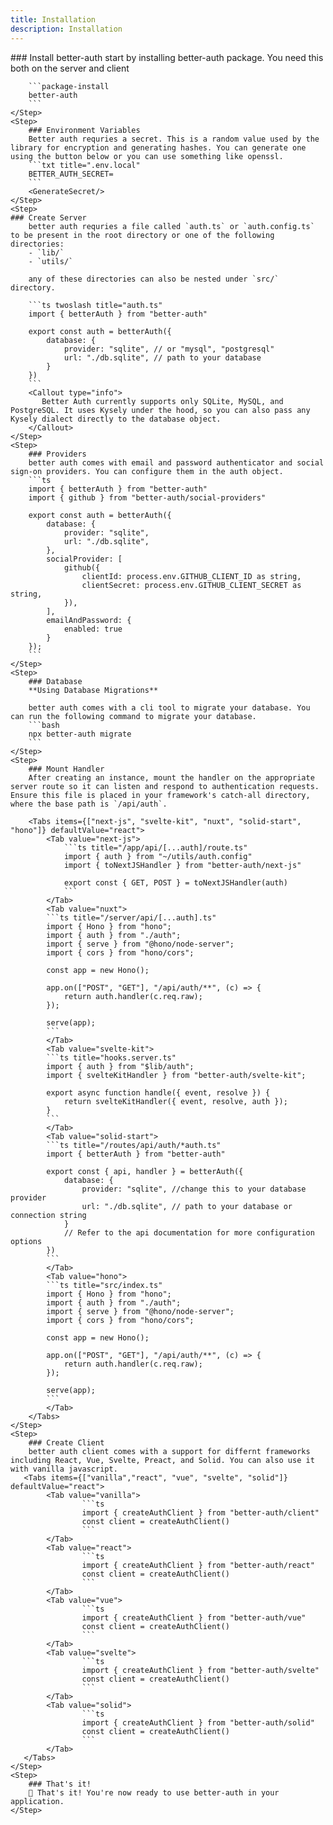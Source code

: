 ```yaml
---
title: Installation
description: Installation
---
```



<Steps>
    <Step>
         ### Install better-auth
        start by installing better-auth package. You need this both on the server and client

        ```package-install
        better-auth
        ```
    </Step>
    <Step>
        ### Environment Variables
        Better auth requries a secret. This is a random value used by the library for encryption and generating hashes. You can generate one using the button below or you can use something like openssl.
        ```txt title=".env.local"
        BETTER_AUTH_SECRET=
        ```
        <GenerateSecret/>
    </Step>
    <Step>
    ### Create Server
        better auth requries a file called `auth.ts` or `auth.config.ts` to be present in the root directory or one of the following directories:
        - `lib/`
        - `utils/`

        any of these directories can also be nested under `src/` directory.

        ```ts twoslash title="auth.ts"
        import { betterAuth } from "better-auth"

        export const auth = betterAuth({
            database: {
                provider: "sqlite", // or "mysql", "postgresql"
                url: "./db.sqlite", // path to your database
            }
        })
        ```
        <Callout type="info"> 
           Better Auth currently supports only SQLite, MySQL, and PostgreSQL. It uses Kysely under the hood, so you can also pass any Kysely dialect directly to the database object.
        </Callout>
    </Step>
    <Step>
        ### Providers
        better auth comes with email and password authenticator and social sign-on providers. You can configure them in the auth object.
        ```ts
        import { betterAuth } from "better-auth"
        import { github } from "better-auth/social-providers"

        export const auth = betterAuth({
            database: {
                provider: "sqlite",
                url: "./db.sqlite",
            },
            socialProvider: [
                github({
                    clientId: process.env.GITHUB_CLIENT_ID as string,
                    clientSecret: process.env.GITHUB_CLIENT_SECRET as string,
                }),
            ],
            emailAndPassword: {
                enabled: true
            }
        });
        ```
    </Step>
    <Step>
        ### Database
        **Using Database Migrations**
        
        better auth comes with a cli tool to migrate your database. You can run the following command to migrate your database.
        ```bash
        npx better-auth migrate
        ```
    </Step>
    <Step>
        ### Mount Handler
        After creating an instance, mount the handler on the appropriate server route so it can listen and respond to authentication requests. Ensure this file is placed in your framework's catch-all directory, where the base path is `/api/auth`. 

        <Tabs items={["next-js", "svelte-kit", "nuxt", "solid-start", "hono"]} defaultValue="react">
            <Tab value="next-js">
                ```ts title="/app/api/[...auth]/route.ts"
                import { auth } from "~/utils/auth.config"
                import { toNextJSHandler } from "better-auth/next-js"

                export const { GET, POST } = toNextJSHandler(auth)
                ```
            </Tab>
            <Tab value="nuxt">
            ```ts title="/server/api/[...auth].ts"
            import { Hono } from "hono";
            import { auth } from "./auth";
            import { serve } from "@hono/node-server";
            import { cors } from "hono/cors";

            const app = new Hono();

            app.on(["POST", "GET"], "/api/auth/**", (c) => {
                return auth.handler(c.req.raw);
            });

            serve(app);
            ```
            </Tab>
            <Tab value="svelte-kit">
            ```ts title="hooks.server.ts"
            import { auth } from "$lib/auth";
            import { svelteKitHandler } from "better-auth/svelte-kit";

            export async function handle({ event, resolve }) {
                return svelteKitHandler({ event, resolve, auth });
            }
            ```
            </Tab>
            <Tab value="solid-start">
            ```ts title="/routes/api/auth/*auth.ts"
            import { betterAuth } from "better-auth"

            export const { api, handler } = betterAuth({
                database: {
                    provider: "sqlite", //change this to your database provider
                    url: "./db.sqlite", // path to your database or connection string
                }
                // Refer to the api documentation for more configuration options
            })
            ```
            </Tab>
            <Tab value="hono">
            ```ts title="src/index.ts"
            import { Hono } from "hono";
            import { auth } from "./auth";
            import { serve } from "@hono/node-server";
            import { cors } from "hono/cors";

            const app = new Hono();

            app.on(["POST", "GET"], "/api/auth/**", (c) => {
                return auth.handler(c.req.raw);
            });

            serve(app);
            ```
            </Tab>
        </Tabs>
    </Step>
    <Step>
        ### Create Client
        better auth client comes with a support for differnt frameworks including React, Vue, Svelte, Preact, and Solid. You can also use it with vanilla javascript. 
       <Tabs items={["vanilla","react", "vue", "svelte", "solid"]} defaultValue="react">
            <Tab value="vanilla">
                    ```ts 
                    import { createAuthClient } from "better-auth/client"
                    const client = createAuthClient()
                    ```
            </Tab>
            <Tab value="react">
                    ```ts 
                    import { createAuthClient } from "better-auth/react"
                    const client = createAuthClient()
                    ```
            </Tab>
            <Tab value="vue">
                    ```ts
                    import { createAuthClient } from "better-auth/vue"
                    const client = createAuthClient()
                    ```
            </Tab>
            <Tab value="svelte">
                    ```ts
                    import { createAuthClient } from "better-auth/svelte"
                    const client = createAuthClient()
                    ```
            </Tab>
            <Tab value="solid">
                    ```ts
                    import { createAuthClient } from "better-auth/solid"
                    const client = createAuthClient()
                    ```
            </Tab>
       </Tabs>
    </Step>
    <Step>
        ### That's it!
        🎉 That's it! You're now ready to use better-auth in your application.
    </Step>
</Steps>